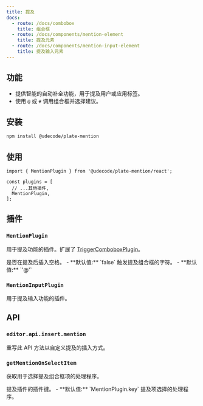 ```yaml
---
title: 提及
docs:
  - route: /docs/combobox
    title: 组合框
  - route: /docs/components/mention-element
    title: 提及元素
  - route: /docs/components/mention-input-element
    title: 提及输入元素
---
```


<ComponentPreview name="mention-demo" />

<PackageInfo>

## 功能

- 提供智能的自动补全功能，用于提及用户或应用标签。
- 使用 `@` 或 `#` 调用组合框并选择建议。

</PackageInfo>

## 安装

```bash
npm install @udecode/plate-mention
```

## 使用

```tsx
import { MentionPlugin } from '@udecode/plate-mention/react';

const plugins = [
  // ...其他插件,
  MentionPlugin,
];
```

## 插件

### `MentionPlugin`

用于提及功能的插件。扩展了 [TriggerComboboxPlugin](/docs/combobox#options)。

<API name="MentionPlugin">
<APIOptions type="MentionPluginOptions">
  <APIItem name="insertSpaceAfterMention" type="boolean" optional>
    是否在提及后插入空格。
    - **默认值:** `false`
  </APIItem>
  <APIItem name="trigger" type="string" optional>
    触发提及组合框的字符。
    - **默认值:** `'@'`
  </APIItem>
</APIOptions>
</API>

### `MentionInputPlugin`

用于提及输入功能的插件。

## API

### `editor.api.insert.mention`

重写此 API 方法以自定义提及的插入方式。

### `getMentionOnSelectItem`

获取用于选择提及组合框项的处理程序。

<API name="getMentionOnSelectItem">
<APIOptions type="GetMentionOnSelectItemOptions">
  <APIItem name="key" type="string" optional>
    提及插件的插件键。
    - **默认值:** `MentionPlugin.key`
  </APIItem>
</APIOptions>

<APIReturns type="MentionOnSelectItem">
  提及项选择的处理程序。
</APIReturns>
</API>